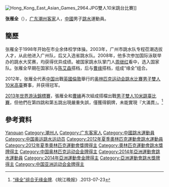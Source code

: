 {{noteTA|G1=Aquatics}}
{{Infobox sportsperson
|image       = 
|caption     =
|name        = 张雁全
|nickname    =
|birth_date  = {{birth_date_and_age|1994|6|13}}<ref name="伦敦奥运">{{cite web|title=2012伦敦奥运会中国体育代表团成员名录 - 张雁全|url=http://2012teamchina.olympic.cn/index.php/personview/persons/16014|access-date=2012-07-20|archive-date=2012-07-31|archive-url=https://web.archive.org/web/20120731210653/http://2012teamchina.olympic.cn/index.php/personview/persons/16014|dead-url=yes}}{{zh-cn}}</ref>
|birth_place = {{CHN}}[[广东省|广东省]][[潮州市|潮州市]][[湘桥区|湘桥区]]
|residence   = 
|height      = {{height|m=1.58}}<ref name="伦敦奥运"/>
|weight      = {{weight|kg=52}}<ref name="伦敦奥运"/>
|retired     =
|country       = {{CHN}}
|sport         = [[跳水|跳水]]
|event         = 10米跳台
|rank          =
|club          =
|collegeteam   =
|partner       = [[曹緣|曹緣]]
|former_partner =[[陈艾森|陈艾森]]
|coach         =
|medaltemplates= <!-- see [[Template:MedalRelatedTemplates|Template:MedalRelatedTemplates]] -->
{{MedalSport | 男子[[跳水|跳水]]}}
{{MedalCountry | {{CHN}}}}
{{MedalCompetition|[[奧林匹克運動會|奧林匹克運動會]]}}
{{MedalGold| [[2012年夏季奧林匹克運動會|2012年 伦敦]] | [[2012年夏季奧林匹克運動會跳水比賽|雙人十米台]]}}
{{MedalCompetition|[[世界游泳錦標賽|世界游泳錦標賽]]}}
{{MedalBronze| [[2013年世界游泳錦標賽|2013年 巴塞隆那]] | [[2013年世界游泳錦標賽跳水比賽|雙人十米台]]}}
{{MedalCompetition|[[跳水世界盃|跳水世界盃]]}}
{{MedalGold| [[2010年跳水世界盃|2010年 常州]] | 雙人10米跳台}}
{{MedalGold| [[2012年跳水世界盃|2012年 倫敦]] | 雙人10米跳台}}
{{MedalCompetition|[[東亞運動會|東亞運動會]]}}
{{MedalGold| [[2009年東亞運動會|2009年 香港]] | [[2009年東亞運動會跳水比賽|10米跳台]]}}
{{MedalGold| [[2009年東亞運動會|2009年 香港]] | [[2009年東亞運動會跳水比賽|雙人10米跳台]]}}
}}
[[File:Hong_Kong_East_Asian_Games_2964.JPG|thumb]]雙人10米跳台比賽]]

'''张雁全'''（{{bd|1994年|6月13日|catIdx=z张}}），[[广东|广东]][[潮州|潮州]][[客家|客家]]人，[[中華人民共和國|中國]]男子[[跳水|跳水]]運動員。

== 簡歷 ==
张雁全于1998年开始在市业余体校学体操。2003年，广州市跳水队专程莅潮选拔人才，从此他进入广州队，后又入选省跳水队。2008年，他多次参加国际泳联举办的跳水大奖赛，均获得优异成绩。被国家跳水队掌门人[[周继红|周继红]]看中，选入国家队。张雁全早期在国家队与[[陈艾森|陈艾森]]搭档，后与[[曹缘|曹缘]]搭档，组成“缘全”组合。

2012年，张雁全代表[[2012年夏季奥林匹克运动会中国代表团|中国]]出戰[[英國|英國]][[倫敦|倫敦]]舉行的[[2012年夏季奥林匹克运动会|奥林匹克运动会]][[2012年夏季奧林匹克運動會跳水比賽|跳水比賽]][[2012年夏季奧林匹克運動會跳水比賽－男子雙人10米高臺|男子雙人10米高臺]]賽事，并获得冠军。

[[2013年世界游泳錦標賽|2013年世界游泳錦標賽]]，張雁全和[[曹緣|曹緣]]再次組成搭檔出戰[[2013年世界游泳錦標賽跳水比賽|男子雙人10米跳臺比賽]]，但他們在第四跳和第五跳出現嚴重失誤，僅獲得銅牌，未能實現『大滿貫』。<ref>[http://www.anhui.cc/news/20130723/962142.shtml “缘全”组合无缘金牌]{{dead link|date=2017年12月 |bot=InternetArchiveBot |fix-attempted=yes }}.《皖江晚报》.2013-07-23</ref>

== 參考資料 ==
{{Reflist}}

{{奥林匹克运动会跳水男子双人10米跳台冠军}}
{{亚洲运动会跳水比赛男子双人10米跳台冠军}}

{{Authority control}}
{{DEFAULTSORT:Zhang Yanquan}}
[[Category:张姓|Yanquan]]
[[Category:潮州人|Category:潮州人]]
[[Category:广东客家人|Category:广东客家人]]
[[Category:中國跳水運動員|Category:中國跳水運動員]]
[[Category:中国奥运跳水运动员|Category:中国奥运跳水运动员]]
[[Category:2012年夏季奧林匹克運動會跳水運動員|Category:2012年夏季奧林匹克運動會跳水運動員]]
[[Category:2012年夏季奧林匹克運動會獎牌得主|Category:2012年夏季奧林匹克運動會獎牌得主]]
[[Category:奧林匹克運動會跳水獎牌得主|Category:奧林匹克運動會跳水獎牌得主]]
[[Category:中国奥林匹克运动会金牌得主|Category:中国奥林匹克运动会金牌得主]]
[[Category:2014年亞洲運動會跳水運動員|Category:2014年亞洲運動會跳水運動員]]
[[Category:2014年亞洲運動會金牌得主|Category:2014年亞洲運動會金牌得主]]
[[Category:亞洲運動會跳水獎牌得主|Category:亞洲運動會跳水獎牌得主]]
[[Category:中国亚洲运动会金牌得主|Category:中国亚洲运动会金牌得主]]